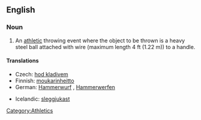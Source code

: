 ==English==
{{wikipedia}}
===Noun===
{{en-noun|-|sg=[[hammer]] [[throw]]}}

# An [[athletic]] throwing event where the object to be thrown is a heavy steel ball attached with wire (maximum length 4 ft (1.22 m)) to a handle.

====Translations====
{{trans-top|athletic event where a heavy steel ball with a handle attached is thrown}}
* Czech: [[hod kladivem]] {{m}}
*Finnish: [[moukarinheitto]]
*German: [[Hammerwurf]] {{m}}, [[Hammerwerfen]] {{n}}
{{trans-mid}}
*Icelandic: [[sleggjukast]] {{n}}
{{trans-bottom}}

[[Category:Athletics]]